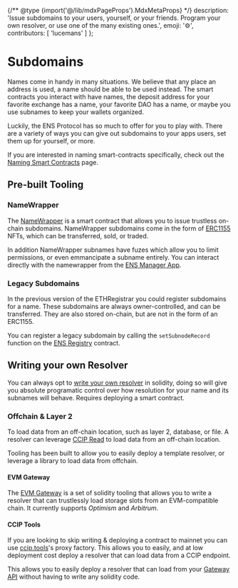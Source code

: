 
{/** @type {import('@/lib/mdxPageProps').MdxMetaProps} */}
    description: 'Issue subdomains to your users, yourself, or your friends. Program your own resolver, or use one of the many existing ones.',
    emoji: '⚙️',
    contributors: [
        'lucemans'
    ]
};

# Subdomains

Names come in handy in many situations. We believe that any place an address is used, a name should be able to be used instead.
The smart contracts you interact with have names, the deposit address for your favorite exchange has a name, your favorite DAO has a name, or maybe you use subnames to keep your wallets organized.

Luckily, the ENS Protocol has so much to offer for you to play with. There are a variety of ways you can give out subdomains to your apps users, set them up for yourself, or more.

If you are interested in naming smart-contracts specifically, check out the [Naming Smart Contracts](/web/naming-contracts) page.

## Pre-built Tooling

### NameWrapper

The [NameWrapper](/subnames/wrapper) is a smart contract that allows you to issue trustless on-chain subdomains.
NameWrapper subdomains come in the form of [ERC1155](https://eips.ethereum.org/EIPS/eip-1155) NFTs, which can be transferred, sold, or traded.

In addition NameWrapper subnames have fuzes which allow you to limit permissions, or even emmancipate a subname entirely.
You can interact directly with the namewrapper from the [ENS Manager App](https://ens.app/).

### Legacy Subdomains

In the previous version of the ETHRegistrar you could register subdomains for a name. These subdomains are always owner-controlled, and can be transferred.
They are also stored on-chain, but are not in the form of an ERC1155.

You can register a legacy subdomain by calling the `setSubnodeRecord` function on the [ENS Registry](/registry/ens) contract.

## Writing your own Resolver

You can always opt to [write your own resolver](/resolvers/writing) in solidity, doing so will give you absolute programatic control over how resolution for your name and its subnames will behave.
Requires deploying a smart contract.

### Offchain & Layer 2

To load data from an off-chain location, such as layer 2, database, or file.
A resolver can leverage [CCIP Read](/resolvers/ccip) to load data from an off-chain location.

Tooling has been built to allow you to easily deploy a template resolver, or leverage a library to load data from offchain.

#### EVM Gateway

The [EVM Gateway](https://github.com/ensdomains/evmgateway) is a set of solidity tooling that allows you to write a resolver that can trustlessly load storage slots from an EVM-compatible chain.
It currently supports *Optimism* and *Arbitrum*.

#### CCIP Tools

If you are looking to skip writing & deploying a contract to mainnet you can use [ccip.tools](https://ccip.tools)'s proxy factory.
This allows you to easily, and at low deployment cost deploy a resolver that can load data from a CCIP endpoint.

This allows you to easily deploy a resolver that can load from your [Gateway API](/resolvers/ccip) without having to write any solidity code.
